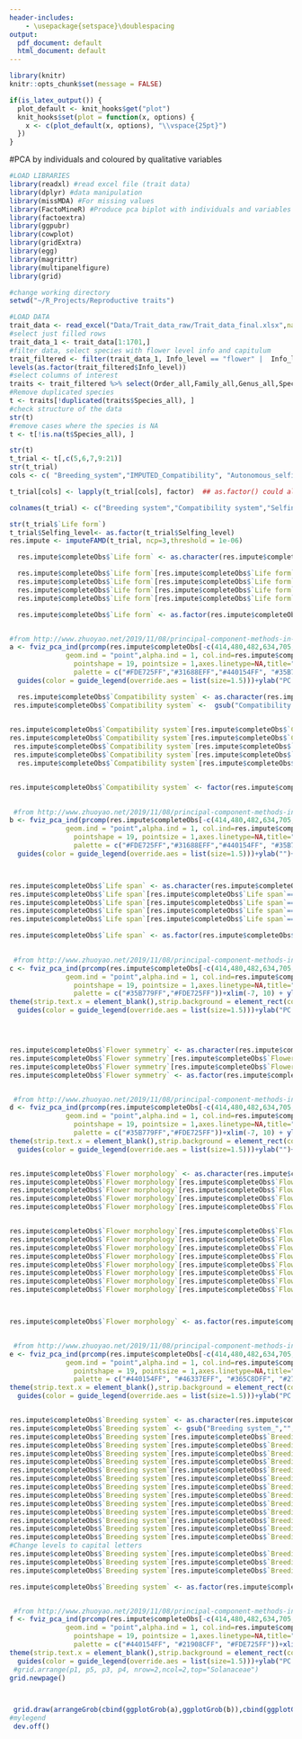 ```yaml
---
header-includes:
    - \usepackage{setspace}\doublespacing
output:
  pdf_document: default
  html_document: default
---
```



\setlength{\abovedisplayskip}{25pt}
\setlength{\belowdisplayskip}{25pt}
\setlength{\abovedisplayshortskip}{25pt}
\setlength{\belowdisplayshortskip}{25pt}

```r
library(knitr)
knitr::opts_chunk$set(message = FALSE)

if(is_latex_output()) {
  plot_default <- knit_hooks$get("plot")
  knit_hooks$set(plot = function(x, options) { 
    x <- c(plot_default(x, options), "\\vspace{25pt}")
  })
}
```


#PCA by individuals and coloured by qualitative variables

```r
#LOAD LIBRARIES
library(readxl) #read excel file (trait data)
library(dplyr) #data manipulation
library(missMDA) #For missing values
library(FactoMineR) #Produce pca biplot with individuals and variables
library(factoextra)
library(ggpubr)
library(cowplot)
library(gridExtra)
library(egg)
library(magrittr)
library(multipanelfigure)
library(grid)

#change working directory
setwd("~/R_Projects/Reproductive traits") 

#LOAD DATA
trait_data <- read_excel("Data/Trait_data_raw/Trait_data_final.xlsx",na = "NA")
#select just filled rows
trait_data_1 <- trait_data[1:1701,]
#filter data, select species with flower level info and capitulum
trait_filtered <- filter(trait_data_1, Info_level == "flower" |  Info_level == "capitulum")
levels(as.factor(trait_filtered$Info_level))
#select columns of interest
traits <- trait_filtered %>% select(Order_all,Family_all,Genus_all,Species_all,Breeding_system,IMPUTED_Compatibility,Autonomous_selfing_level,Autonomous_selfing_level_data_type,Autonomous_selfing_level_fruit_set,Flower_morphology,Flower_symmetry,Flowers_per_plant,Flowers_per_inflorescence,Floral_unit_width,Corolla_diameter_mean,Corolla_length_mean,STYLE_IMPUTED,OVULES_IMPUTED,life_form,lifespan,IMPUTED_plant_height_mean_m)
#Remove duplicated species
t <- traits[!duplicated(traits$Species_all), ]
#check structure of the data
str(t)
#remove cases where the species is NA 
t <- t[!is.na(t$Species_all), ]

str(t)
t_trial <- t[,c(5,6,7,9:21)]
str(t_trial)
cols <- c( "Breeding_system","IMPUTED_Compatibility", "Autonomous_selfing_level","Flower_morphology","Flower_symmetry", "life_form", "lifespan")

t_trial[cols] <- lapply(t_trial[cols], factor)  ## as.factor() could also be used

colnames(t_trial) <- c("Breeding system","Compatibility system","Selfing_level", "Quantitative selfing","Flower morphology","Flower symmetry",  "Flower/plant", "Flower/inflorescence", "Inflorescence width", "Flower width",  "Flower length",  "Style length", "Ovule number", "Life form","Life span", "Plant height")

str(t_trial$`Life form`)
t_trial$Selfing_level<- as.factor(t_trial$Selfing_level)
res.impute <- imputeFAMD(t_trial, ncp=3,threshold = 1e-06) 

  res.impute$completeObs$`Life form` <- as.character(res.impute$completeObs$`Life form`)

  res.impute$completeObs$`Life form`[res.impute$completeObs$`Life form`=="herb"] <- "Herb"
  res.impute$completeObs$`Life form`[res.impute$completeObs$`Life form`=="shrub"] <- "Shrub"
  res.impute$completeObs$`Life form`[res.impute$completeObs$`Life form`=="tree"] <- "Tree"
  res.impute$completeObs$`Life form`[res.impute$completeObs$`Life form`=="vine"] <- "Vine"

  res.impute$completeObs$`Life form` <- as.factor(res.impute$completeObs$`Life form`)


#from http://www.zhuoyao.net/2019/11/08/principal-component-methods-in-r-practical-guide/
a <- fviz_pca_ind(prcomp(res.impute$completeObs[-c(414,480,482,634,705,1139),c(4,7,8,9,10,12,13,16)], scale=T), label="none",
              geom.ind = "point",alpha.ind = 1, col.ind=res.impute$completeObs[-c(414,480,482,634,705,1139),c(14)], 
                pointshape = 19, pointsize = 1,axes.linetype=NA,title="",
                palette = c("#FDE725FF","#31688EFF","#440154FF", "#35B779FF"))+xlim(-7, 10) + ylim (-8,8)+border()+labs(color="Life form")+theme(strip.text.x = element_blank(),strip.background = element_rect(colour="white", fill="white"),legend.position=c(0.052,0.81),legend.title=element_text(size=5),legend.key.size = unit(0.5,"line"),legend.text = element_text(size = 4))+
  guides(color = guide_legend(override.aes = list(size=1.5)))+ylab("PC 2")+xlab("")

  res.impute$completeObs$`Compatibility system` <- as.character(res.impute$completeObs$`Compatibility system`)
 res.impute$completeObs$`Compatibility system` <-  gsub("Compatibility system_", "", res.impute$completeObs$`Compatibility system`)

 
res.impute$completeObs$`Compatibility system`[res.impute$completeObs$`Compatibility system`=="self_compatible"] <- "Self compatible"
res.impute$completeObs$`Compatibility system`[res.impute$completeObs$`Compatibility system`=="partially_self_compatible"] <- "Partially self compatible"
 res.impute$completeObs$`Compatibility system`[res.impute$completeObs$`Compatibility system`=="self_incompatible"] <- "Self incompatible"
 res.impute$completeObs$`Compatibility system`[res.impute$completeObs$`Compatibility system`=="monoecious"] <- "Monoecious"
  res.impute$completeObs$`Compatibility system`[res.impute$completeObs$`Compatibility system`=="dioecious"] <- "Dioecious"


res.impute$completeObs$`Compatibility system` <- factor(res.impute$completeObs$`Compatibility system`, levels = c("Self compatible", "Partially self compatible","Self incompatible", "Monoecious", "Dioecious"))

 
 #from http://www.zhuoyao.net/2019/11/08/principal-component-methods-in-r-practical-guide/
b <- fviz_pca_ind(prcomp(res.impute$completeObs[-c(414,480,482,634,705,1139),c(4,7,8,9,10,12,13,16)], scale=T), label="var",
              geom.ind = "point",alpha.ind = 1, col.ind=res.impute$completeObs[-c(414,480,482,634,705,1139),c(2)], 
                pointshape = 19, pointsize = 1,axes.linetype=NA,title="",
                palette = c("#FDE725FF","#31688EFF","#440154FF", "#35B779FF","#21908CFF"))+xlim(-7, 10) + ylim (-8,8)+border()+labs(color="Compatibility")+theme(strip.text.x = element_blank(),strip.background = element_rect(colour="white", fill="white"),legend.position=c(0.114,0.794),legend.title=element_text(size=5),legend.key.size = unit(0.5,"line"),legend.text = element_text(size = 4))+
  guides(color = guide_legend(override.aes = list(size=1.5)))+ylab("")+xlab("")



res.impute$completeObs$`Life span` <- as.character(res.impute$completeObs$`Life span`)
res.impute$completeObs$`Life span`[res.impute$completeObs$`Life span`=="annual"] <- "short_lived"
res.impute$completeObs$`Life span`[res.impute$completeObs$`Life span`=="biennial"] <- "short_lived"
res.impute$completeObs$`Life span`[res.impute$completeObs$`Life span`=="short_lived"] <- "Short lived"
res.impute$completeObs$`Life span`[res.impute$completeObs$`Life span`=="perennial"] <- "Perennial"

res.impute$completeObs$`Life span` <- as.factor(res.impute$completeObs$`Life span`)

 
 #from http://www.zhuoyao.net/2019/11/08/principal-component-methods-in-r-practical-guide/
c <- fviz_pca_ind(prcomp(res.impute$completeObs[-c(414,480,482,634,705,1139),c(4,7,8,9,10,12,13,16)], scale=T), label="var",
              geom.ind = "point",alpha.ind = 1, col.ind=res.impute$completeObs[-c(414,480,482,634,705,1139),c(15)], 
                pointshape = 19, pointsize = 1,axes.linetype=NA,title="",
                palette = c("#35B779FF","#FDE725FF"))+xlim(-7, 10) + ylim (-8,8)+border()+labs(color="Life span")+
theme(strip.text.x = element_blank(),strip.background = element_rect(colour="white", fill="white"),legend.position=c(0.07,0.855),legend.title=element_text(size=5),legend.key.size = unit(0.5,"line"),legend.text = element_text(size = 4))+
  guides(color = guide_legend(override.aes = list(size=1.5)))+ylab("PC 2")+xlab("")




res.impute$completeObs$`Flower symmetry` <- as.character(res.impute$completeObs$`Flower symmetry`)
res.impute$completeObs$`Flower symmetry`[res.impute$completeObs$`Flower symmetry`=="actinomorphic"] <- "Actinomorphic"
res.impute$completeObs$`Flower symmetry`[res.impute$completeObs$`Flower symmetry`=="zygomorphic"] <- "Zygomorphic"
res.impute$completeObs$`Flower symmetry` <- as.factor(res.impute$completeObs$`Flower symmetry`)


 #from http://www.zhuoyao.net/2019/11/08/principal-component-methods-in-r-practical-guide/
d <- fviz_pca_ind(prcomp(res.impute$completeObs[-c(414,480,482,634,705,1139),c(4,7,8,9,10,12,13,16)], scale=T), label="var",
              geom.ind = "point",alpha.ind = 1, col.ind=res.impute$completeObs[-c(414,480,482,634,705,1139),c(6)], 
                pointshape = 19, pointsize = 1,axes.linetype=NA,title="",
                palette = c("#35B779FF","#FDE725FF"))+xlim(-7, 10) + ylim (-8,8)+border()+labs(color="Symmetry")+
theme(strip.text.x = element_blank(),strip.background = element_rect(colour="white", fill="white"),legend.position=c(0.08,0.86),legend.title=element_text(size=5),legend.key.size = unit(0.5,"line"),legend.text = element_text(size = 4))+
  guides(color = guide_legend(override.aes = list(size=1.5)))+ylab("")+xlab("")


res.impute$completeObs$`Flower morphology` <- as.character(res.impute$completeObs$`Flower morphology`)
res.impute$completeObs$`Flower morphology`[res.impute$completeObs$`Flower morphology`=="bowl"] <- "open"
res.impute$completeObs$`Flower morphology`[res.impute$completeObs$`Flower morphology`=="dish"] <- "open"
res.impute$completeObs$`Flower morphology`[res.impute$completeObs$`Flower morphology`=="exposed"] <- "open"
res.impute$completeObs$`Flower morphology`[res.impute$completeObs$`Flower morphology`=="spadix"] <- "spike"


res.impute$completeObs$`Flower morphology`[res.impute$completeObs$`Flower morphology`=="open"] <- "Open"
res.impute$completeObs$`Flower morphology`[res.impute$completeObs$`Flower morphology`=="brush"] <- "Brush"
res.impute$completeObs$`Flower morphology`[res.impute$completeObs$`Flower morphology`=="campanulate"] <- "Campanulate"
res.impute$completeObs$`Flower morphology`[res.impute$completeObs$`Flower morphology`=="capitulum"] <- "Capitulum"
res.impute$completeObs$`Flower morphology`[res.impute$completeObs$`Flower morphology`=="funnelform"] <- "Funnelform"
res.impute$completeObs$`Flower morphology`[res.impute$completeObs$`Flower morphology`=="papilionaceous"] <- "Papilionaceous"
res.impute$completeObs$`Flower morphology`[res.impute$completeObs$`Flower morphology`=="spike"] <- "Spike"
res.impute$completeObs$`Flower morphology`[res.impute$completeObs$`Flower morphology`=="tube"] <- "Tube"



res.impute$completeObs$`Flower morphology` <- as.factor(res.impute$completeObs$`Flower morphology`)


 #from http://www.zhuoyao.net/2019/11/08/principal-component-methods-in-r-practical-guide/
e <- fviz_pca_ind(prcomp(res.impute$completeObs[-c(414,480,482,634,705,1139),c(4,7,8,9,10,12,13,16)], scale=T), label="none",
              geom.ind = "point",alpha.ind = 1, col.ind=res.impute$completeObs[-c(414,480,482,634,705,1139),c(5)], 
                pointshape = 19, pointsize = 1,axes.linetype=NA,title="",
                palette = c("#440154FF", "#46337EFF", "#365C8DFF", "#277F8EFF", "#1FA187FF", "#4AC16DFF", "#9FDA3AFF", "#FDE725FF"))+xlim(-7, 10) + ylim (-8,8)+border()+labs(color="Flower shape")+
theme(strip.text.x = element_blank(),strip.background = element_rect(colour="white", fill="white"),legend.position=c(0.08,0.726),legend.title=element_text(size=5),legend.key.size = unit(0.5,"line"),legend.text = element_text(size = 4))+
  guides(color = guide_legend(override.aes = list(size=1.5)))+ylab("PC 2")+xlab("PC 1")


res.impute$completeObs$`Breeding system` <- as.character(res.impute$completeObs$`Breeding system`)
res.impute$completeObs$`Breeding system` <- gsub("Breeding system_","", res.impute$completeObs$`Breeding system`)
res.impute$completeObs$`Breeding system`[res.impute$completeObs$`Breeding system`=="androdioecious"] <- "dioecious"
res.impute$completeObs$`Breeding system`[res.impute$completeObs$`Breeding system`=="androgynodioecious"] <- "dioecious"
res.impute$completeObs$`Breeding system`[res.impute$completeObs$`Breeding system`=="andromonoecious"] <- "monoecious"
res.impute$completeObs$`Breeding system`[res.impute$completeObs$`Breeding system`=="gynodioecious"] <- "dioecious"
res.impute$completeObs$`Breeding system`[res.impute$completeObs$`Breeding system`=="gynoecious"] <- "monoecious"
res.impute$completeObs$`Breeding system`[res.impute$completeObs$`Breeding system`=="gynomonoecious"] <- "monoecious"
res.impute$completeObs$`Breeding system`[res.impute$completeObs$`Breeding system`=="gynomonoecious"] <- "monoecious"
res.impute$completeObs$`Breeding system`[res.impute$completeObs$`Breeding system`=="monoecious_dioecious"] <- "monoecious"
res.impute$completeObs$`Breeding system`[res.impute$completeObs$`Breeding system`=="polygamo-dioecious"] <- "dioecious"
res.impute$completeObs$`Breeding system`[res.impute$completeObs$`Breeding system`=="protandrous"] <- "hermaphrodite"
res.impute$completeObs$`Breeding system`[res.impute$completeObs$`Breeding system`=="protogynous"] <- "hermaphrodite"
res.impute$completeObs$`Breeding system`[res.impute$completeObs$`Breeding system`=="subdioecious"] <- "dioecious"
res.impute$completeObs$`Breeding system`[res.impute$completeObs$`Breeding system`=="submonoecious"] <- "monoecious"
#Change levels to capital letters
res.impute$completeObs$`Breeding system`[res.impute$completeObs$`Breeding system`=="monoecious"] <- "Monoecious"
res.impute$completeObs$`Breeding system`[res.impute$completeObs$`Breeding system`=="dioecious"] <- "Dioecious"
res.impute$completeObs$`Breeding system`[res.impute$completeObs$`Breeding system`=="hermaphrodite"] <- "Hermaphrodite"

res.impute$completeObs$`Breeding system` <- as.factor(res.impute$completeObs$`Breeding system`)


 #from http://www.zhuoyao.net/2019/11/08/principal-component-methods-in-r-practical-guide/
f <- fviz_pca_ind(prcomp(res.impute$completeObs[-c(414,480,482,634,705,1139),c(4,7,8,9,10,12,13,16)], scale=T), label="none",
              geom.ind = "point",alpha.ind = 1, col.ind=res.impute$completeObs[-c(414,480,482,634,705,1139),c(1)], 
                pointshape = 19, pointsize = 1,axes.linetype=NA,title="",
                palette = c("#440154FF", "#21908CFF", "#FDE725FF"))+xlim(-7, 10) + ylim (-8,8)+border()+labs(color="Breeding system")+
theme(strip.text.x = element_blank(),strip.background = element_rect(colour="white", fill="white"),legend.position=c(0.085,0.84),legend.title=element_text(size=5),legend.key.size = unit(0.5,"line"),legend.text = element_text(size = 4))+
  guides(color = guide_legend(override.aes = list(size=1.5)))+ylab("PC 2")+xlab("PC 1")
 #grid.arrange(p1, p5, p3, p4, nrow=2,ncol=2,top="Solanaceae")
grid.newpage()



 grid.draw(arrangeGrob(cbind(ggplotGrob(a),ggplotGrob(b)),cbind(ggplotGrob(c),ggplotGrob(d)),cbind(ggplotGrob(e),ggplotGrob(f)),nrow=3))
#mylegend
 dev.off()


```

